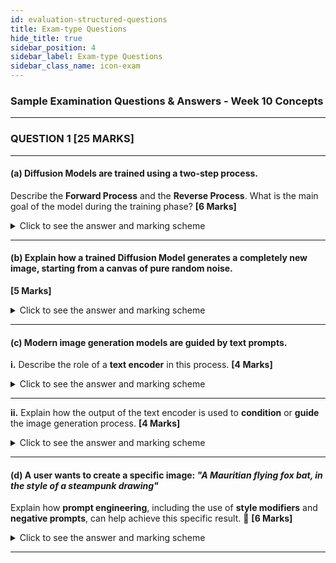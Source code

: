 ```yaml
---
id: evaluation-structured-questions
title: Exam-type Questions
hide_title: true
sidebar_position: 4
sidebar_label: Exam-type Questions
sidebar_class_name: icon-exam
---
```


<ModuleBanner />


### **Sample Examination Questions & Answers - Week 10 Concepts**

---

### **QUESTION 1 \[25 MARKS]**

---

#### (a) Diffusion Models are trained using a two-step process.

Describe the **Forward Process** and the **Reverse Process**. What is the main goal of the model during the training phase?
**\[6 Marks]**

<details>
<summary>Click to see the answer and marking scheme</summary>

### Answer

The **Forward Process** involves systematically destroying a real image from the training set by adding a small amount of Gaussian noise over many successive steps, until only pure random noise remains.

The **Reverse Process** is what the model learns to do. Its goal during training is to learn how to reverse this noising process. Specifically, the model is trained to look at a noisy image and **predict the noise** that was added to it in the previous step. By learning to predict and remove this noise, it effectively learns how to denoise an image step-by-step.

---

#### Marking Scheme

* **\[2 Marks]** - For a clear description of the Forward Process (adding noise to a real image).
* **\[2 Marks]** - For a clear description of the Reverse Process (predicting and removing noise).
* **\[2 Marks]** - For stating the training goal is to learn how to predict the noise.

</details>

---

#### (b) Explain how a trained Diffusion Model generates a completely new image, starting from a canvas of pure random noise.

**\[5 Marks]**

<details>
<summary>Click to see the answer and marking scheme</summary>

### Answer

A trained Diffusion Model generates a new image by performing the **Reverse Process** iteratively.

1. It begins with a canvas of pure, random static (noise).
2. This noise is fed into the trained denoising network, which predicts the noise present in the image. It then subtracts a small amount of this predicted noise, revealing a very faint, abstract structure.
3. The slightly less noisy image is then fed back into the network. This process is repeated for hundreds or thousands of steps.

At each step, more noise is removed, and a more coherent and detailed image gradually emerges from the static, like a photograph developing in a darkroom. 📸

---

#### Marking Scheme

* **\[2 Marks]** - For stating that generation starts with pure random noise.
* **\[3 Marks]** - For explaining the iterative denoising process where the model repeatedly predicts and removes noise to form the final image.

</details>

---

#### (c) Modern image generation models are guided by text prompts.

**i.** Describe the role of a **text encoder** in this process.
**\[4 Marks]**

<details>
<summary>Click to see the answer and marking scheme</summary>

### Answer

A **text encoder** (like CLIP) is a separate, pre-trained model whose job is to understand the meaning of the text prompt. It takes the raw text (e.g., *"a cat sitting on a beach"*) and converts it into a rich numerical representation called a **vector embedding**. This embedding captures the semantic meaning of the words and their relationships, providing a mathematical guide that the image generation model can understand.

---

#### Marking Scheme

* **\[2 Marks]** - For explaining that it converts text into a numerical vector embedding.
* **\[2 Marks]** - For mentioning that this embedding captures the semantic meaning of the prompt.

</details>

---

**ii.** Explain how the output of the text encoder is used to **condition** or **guide** the image generation process.
**\[4 Marks]**

<details>
<summary>Click to see the answer and marking scheme</summary>

### Answer

The text embedding is fed into the denoising network at **each step of the reverse diffusion process**. It acts as a form of **guidance** or **conditioning**. This means the model isn't just removing noise randomly; it is removing noise in a specific way that steers the emerging image to align with the concepts contained in the text embedding. For example, it will denoise in a way that creates shapes and textures consistent with a "cat" and a "beach" if those were in the prompt.

---

#### Marking Scheme

* **\[2 Marks]** - For stating that the embedding is used at each step of the denoising process.
* **\[2 Marks]** - For explaining that it guides or steers the process to match the prompt’s meaning.

</details>

---

#### (d) A user wants to create a specific image: *"A Mauritian flying fox bat, in the style of a steampunk drawing"*

Explain how **prompt engineering**, including the use of **style modifiers** and **negative prompts**, can help achieve this specific result. 🎨
**\[6 Marks]**

<details>
<summary>Click to see the answer and marking scheme</summary>

### Answer

**Prompt Engineering** is the skill of crafting the perfect text prompt to guide the AI toward a desired output.

1. **Style Modifiers:**
   To achieve the *"steampunk drawing"* look, the user would add specific style keywords to the prompt. Instead of just *"a bat"*, the prompt would become:
   *"A Mauritian flying fox bat, **steampunk drawing, intricate mechanical wings, gears and cogs, brass and copper, detailed line art**."*
   These modifiers guide the model’s aesthetic.

2. **Negative Prompts:**
   To ensure a high-quality drawing, the user can specify what to *avoid*.
   They would use a **negative prompt** like:
   *"**photograph, blurry, ugly, deformed, low quality, color**."*
   This tells the model to avoid realism and maintain the drawn, stylistic nature.

By combining a detailed main prompt with a targeted negative prompt, the user has **maximum control** over the final generated artwork.

---

#### Marking Scheme

* **\[3 Marks]** - For a clear explanation and example of using style modifiers to control the aesthetic.
* **\[3 Marks]** - For a clear explanation and example of using negative prompts to remove unwanted elements.

</details>

---


